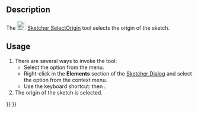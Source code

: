 <languages/>
<translate>

<!--T:8-->
{{Docnav
|[[Sketcher_CarbonCopy|Carbon copy]]
|[[Sketcher_SelectHorizontalAxis|Select horizontal axis]]
|[[Sketcher_Workbench|Sketcher]]
|IconL=Sketcher_CarbonCopy.svg‎
|IconR=Sketcher_SelectHorizontalAxis.svg
|IconC=Workbench_Sketcher.svg
}}

<!--T:1-->
{{GuiCommand
|Name=Sketcher SelectOrigin
|MenuLocation=Sketch → Sketcher tools → Select origin
|Workbenches=[[Sketcher_Workbench|Sketcher]]
|Shortcut={{KEY|Z}} {{KEY|O}}
|Version=0.15
}}

==Description== <!--T:2-->

<!--T:5-->
The [[Image:Sketcher_SelectOrigin.svg|24px]] [[Sketcher_SelectOrigin|Sketcher SelectOrigin]] tool selects the origin of the sketch.

==Usage== <!--T:3-->

<!--T:6-->
# There are several ways to invoke the tool:
#* Select the {{MenuCommand|Sketch → Sketcher tools → [[File:Sketcher_SelectOrigin.svg|16px]] Select origin}} option from the menu.
#* Right-click in the '''Elements''' section of the [[Sketcher_Dialog|Sketcher Dialog]] and select the {{MenuCommand|[[Image:Sketcher_SelectOrigin.svg|16px]] Select Origin}} option from the context menu.
#* Use the keyboard shortcut: {{KEY|Z}} then {{KEY|O}}.
# The origin of the sketch is selected.


<!--T:9-->
{{Docnav
|[[Sketcher_CarbonCopy|Carbon copy]]
|[[Sketcher_SelectHorizontalAxis|Select horizontal axis]]
|[[Sketcher_Workbench|Sketcher]]
|IconL=Sketcher_CarbonCopy.svg‎
|IconR=Sketcher_SelectHorizontalAxis.svg
|IconC=Workbench_Sketcher.svg
}}

</translate>
{{Sketcher_Tools_navi{{#translation:}}}}
{{Userdocnavi{{#translation:}}}}
